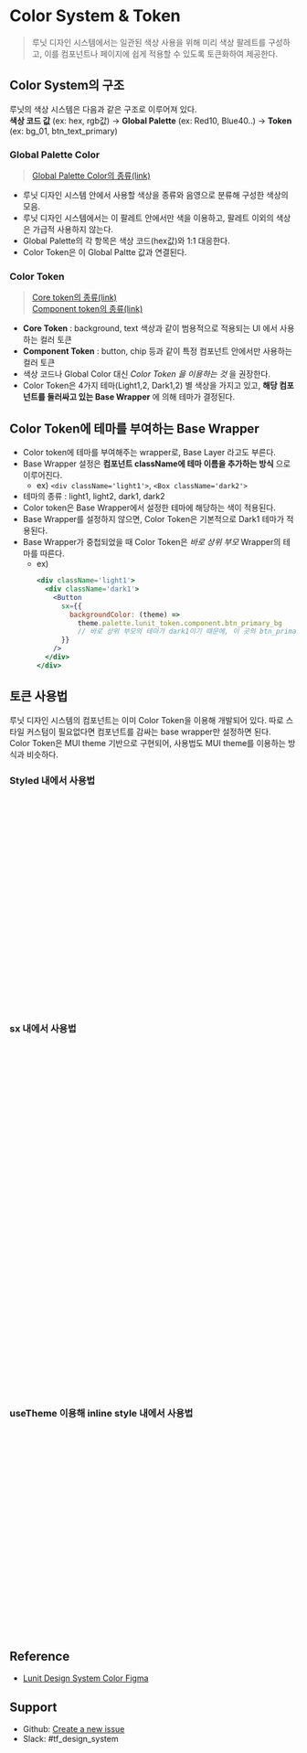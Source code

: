 


<Meta of={ColorsStories} />

# Color System & Token

> 루닛 디자인 시스템에서는 일관된 색상 사용을 위해 미리 색상 팔레트를 구성하고, 이를 컴포넌트나 페이지에 쉽게 적용할 수 있도록 토큰화하여 제공한다.

## Color System의 구조
루닛의 색상 시스템은 다음과 같은 구조로 이루어져 있다.<br />
**색상 코드 값** (ex: hex, rgb값) → **Global Palette** (ex: Red10, Blue40..) → **Token** (ex: bg_01, btn_text_primary)

<ColorSystem />

### Global Palette Color

> [Global Palette Color의 종류(link)](?path=/story/foundation-colors--global-colors)
- 루닛 디자인 시스템 안에서 사용할 색상을 종류와 음영으로 분류해 구성한 색상의 모음.
- 루닛 디자인 시스템에서는 이 팔레트 안에서만 색을 이용하고, 팔레트 이외의 색상은 가급적 사용하지 않는다.
- Global Palette의 각 항목은 색상 코드(hex값)와 1:1 대응한다.
- Color Token은 이 Global Paltte 값과 연결된다.

### Color Token

> [Core token의 종류(link)](?path=/story/foundation-colors--core-tokens) <br />
> [Component token의 종류(link)](?path=/story/foundation-colors--component-tokens)

- **Core Token** : background, text 색상과 같이 범용적으로 적용되는 UI 에서 사용하는 컬러 토큰
- **Component Token** : button, chip 등과 같이 특정 컴포넌트 안에서만 사용하는 컬러 토큰
- 색상 코드나 Global Color 대신 _Color Token 을 이용하는 것_ 을 권장한다.
- Color Token은 4가지 테마(Light1,2, Dark1,2) 별 색상을 가지고 있고, **해당 컴포넌트를 둘러싸고 있는 Base Wrapper** 에 의해 테마가 결정된다.

## Color Token에 테마를 부여하는 Base Wrapper
- Color token에 테마를 부여해주는 wrapper로, Base Layer 라고도 부른다.
- Base Wrapper 설정은 **컴포넌트 className에 테마 이름을 추가하는 방식** 으로 이루어진다.
  - ex) `<div className='light1'>`, `<Box className='dark2'>`
- 테마의 종류 : light1, light2, dark1, dark2
- Color token은 Base Wrapper에서 설정한 테마에 해당하는 색이 적용된다.
- Base Wrapper를 설정하지 않으면, Color Token은 기본적으로 Dark1 테마가 적용된다.
- Base Wrapper가 중첩되었을 때 Color Token은 _바로 상위 부모_ Wrapper의 테마를 따른다.
    - ex)        
      ```jsx
      <div className='light1'>
        <div className='dark1'>
          <Button 
            sx={{
              backgroundColor: (theme) => 
                theme.palette.lunit_token.component.btn_primary_bg
                // 바로 상위 부모의 테마가 dark1이기 때문에, 이 곳의 btn_primary_bg 색상은 dark1 테마 색상이 적용됨
            }}
          /> 
        </div>
      </div>
      ```


## 토큰 사용법
루닛 디자인 시스템의 컴포넌트는 이미 Color Token을 이용해 개발되어 있다. 따로 스타일 커스텀이 필요없다면 컴포넌트를 감싸는 base wrapper만 설정하면 된다.  
Color Token은 MUI theme 기반으로 구현되어, 사용법도 MUI theme를 이용하는 방식과 비슷하다.

### Styled 내에서 사용법

<Canvas of={TokenInComponentStories.InComponentWithStyled} sourceState="none" />

```jsx
  const StyledTextField = styled(TextField)(({ theme }) => ({
    "& .MuiInputBase-root": {
      backgroundColor: theme.palette.lunit_token.component.textfield_bg,
      color: theme.palette.lunit_token.core.text_normal,
      "& .MuiInputBase-input": {
        padding: "8px 16px",
      },
      "&.Mui-focused fieldset": {
        borderColor: theme.palette.lunit_token.core.focused,
      },
    },
  }));

const InComponentWithStyled = () => {
  return (
    <>
      <div className='light1'>
        <StyledTextField placeholder="Styled Text Field" />
      </div>
      <div className="dark1">
        <StyledTextField placeholder="Styled Text Field" />
      </div>
    </>
  );
};
```

### sx 내에서 사용법
<Canvas of={TokenInComponentStories.InComponentWithSx} sourceState="none" />

```jsx
const InComponentWithSx = () => {
  return (
    <>
      <div className='light1'>
        <TextField
          placeholder="Text Field with SX"
          sx={{
            "& .MuiInputBase-root": {
              backgroundColor: (theme) =>
                theme.palette.lunit_token.component.textfield_bg,
              color: (theme) => theme.palette.lunit_token.core.text_normal,
              "& .MuiInputBase-input": {
                padding: "8px 16px",
              },
              "&.Mui-focused fieldset": {
                borderColor: (theme) => theme.palette.lunit_token.core.focused,
              },
            },
          }}
        />
        <Box width={150} height={50} bgcolor="#DFDFE2" mt={3}>
          Hello!
          <Box
            sx={{
              backgroundColor: (theme) =>
                theme.palette.lunit_token.component.alert_info_bg,
              color: (theme) =>
                theme.palette.lunit_token.component.alert_info_border,
              boxShadow: (theme) =>
                `20px -10px 5px ${theme.palette.lunit_token.core.shadow_01}`,
              width: 300,
              height: 80,
            }}
          >
            - with alpha value
          </Box>
        </Box>
      </div>
    </>
  );
};
```

### useTheme 이용해 inline style 내에서 사용법

<Canvas of={TokenInComponentStories.InComponentWithInlineStyle} sourceState="none" />

```jsx
const InComponentWithInlineStyle = () => {
  const theme = useTheme();

  return (
    <>
      <div className='light1'>
        <TextField
          placeholder="Inline Styled Text Field"
          style={{
            backgroundColor: theme.palette.lunit_token.component.textfield_bg,
          }}
        />
      </div>
      <div className='dark1'>
        <TextField
          placeholder="Inline Styled Text Field"
          style={{
            backgroundColor: theme.palette.lunit_token.component.textfield_bg,
          }}
        />
      </div>
    </>
  );
};
```

## Reference

- [Lunit Design System Color Figma](https://www.figma.com/file/oh2WsSLBuX30Yp589gyliB/Design-System_1.0.7_Latest?type=design&node-id=14801-186914&mode=design&t=unSsZRlRhL3LrTRm-0)

## Support

- Github: [Create a new issue](https://github.com/lunit-io/design-system/issues/new)
- Slack: #tf_design_system
